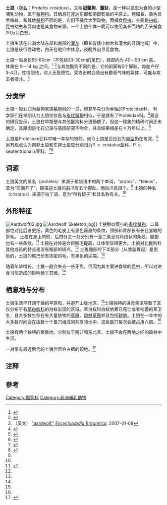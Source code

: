 {{Speciesbox
| fossil_range = [[更新世|更新世]] - 最近
| status = LC | status_system = iucn3.1
| status_ref = <ref name="IUCN">{{IUCN2008|assessors=Anderson, M. & Mills, G.|year=2008|id=18372|title=Proteles cristatus|downloaded=2009-03-22}}</ref>
| image = Proteles cristatus1.jpg
| image_caption = 土狼
| display parents=3
| grandparent authority=[[I._Geoffroy_Saint-Hilaire|I. Geoffroy Saint-Hilaire]], 1851
| parent authority=I. Geoffroy Saint-Hilaire, 1824
| taxon = Proteles cristata
| authority = ([[Anders_Sparrman|Sparrman]], 1783)
| range_map = Leefgebied aardwolf.JPG
| synonyms =
*''Proteles cristatus''<br>{{small|(Sparrman, 1783)}}
*{{nowrap|''Proteles cristatus septentrionalis''}}<br>{{small|[[Rothschild|Rothschild]], 1902}}
*''Proteles lalandii''<br>{{small|I. Geoffroy Saint-Hilaire, 1824}}
*''Viverra cristata''<br>{{small|Sparrman, 1783}}
}}

'''土狼'''（[[学名|学名]]：''Proteles cristatus''），又稱'''冠鬣狗'''、'''鬣豺'''，是一种以昆虫为食的小型哺乳动物，属于[[鬣狗科|鬣狗科]]。其栖息在[[非洲|非洲]]东部和南部乾燥的平原上。體細長，黃色具黑條紋。和其他[[鬣狗|鬣狗]]不同的是，它们不捕食大型动物，而捕食[[昆虫|昆虫]]，主要是[[白蚁|白蚁]]，昆虫幼虫和腐肉也是其食物来源。一个土狼个体一晚可以使用其长而粘的舌头捕食20万只白蚁。

土狼生活在非洲大陆东部和南部的[[灌丛|灌丛]]（即长有矮小树木和灌木的开阔地域）中。土狼是夜行性动物，白天在地穴中休息，夜晚外出寻觅食物。

土狼一般身长55-80cm（不包括20-30cm的尾巴），肩部约为 40－50 cm 高，体重在 9－14 kg 之间。<ref name="wff">{{harvnb|Anon|1998|p=144}}</ref> <ref name=EB>{{harvnb|Hoiberg|2010|p=4}}</ref>与其他鬣狗不同的是，它的前脚有5个脚趾。每胎产仔3-4只，性情胆怯，对人无危險性。受攻击时会喷出有麝香气味的氣体，可能与攻击者搏斗。<ref name="eb">（英文） [http://search.eb.com/eb/article-9003205 "aardwolf."] {{Wayback|url=http://search.eb.com/eb/article-9003205 |date=20080827202851 }} ''[[Encyclopædia_Britannica|Encyclopædia Britannica]]''. 2007-01-08</ref>

==分类学==
土狼一般划归为鬣狗家族[[鬣狗科|鬣狗科]]的一员，但其早先分为单独的Protelidae科。{{refn|group=nb|Some sources such as Coetzee in Meester and Setzer (1977), Köhler and Ricardson (1990), and Yalden, Largen, and Koch (1980), classify the aardwolf in its own family still.<ref name=w1>{{harvnb|Nowak|2005|pp=222–223}}</ref>}} 科学家们在早期认为土狼仅仅是与[[条纹鬣狗|条纹鬣狗]]相似，于是就有了Protelidae科。<ref>{{harvnb|Brottman|2012|pp=28–29}}</ref>最近的研究显示，土狼在早期便与其他鬣狗科分道扬镳了，但这一现象的精确时间还未确定。其原因是化石记录与基因研究不吻合，并且结果相差在十万年以上。<ref name=koe>{{harvnb|Koepfli|Jenks|Eizirik|Zahirpour|2006|p=615}}</ref>{{refn| group = nb |The fossil record shows 18–20 mya, and genetic studies indicate roughly 10.6 mya.<ref name=koe/>}}

土狼是Protelinae亚科中唯一幸存的物种。如今土狼是否应划为[[单型|单型]]仍在考究，<ref name=Woz>{{harvnb|Wozencraft|2005|p=573}}</ref>另有观点认为南非土狼和东非土狼应分别归为P. c. cristatus亚科、P. c. septentrionalis亚科。<ref name=ingo>{{harvnb|Rieger|1990|pp=570–571}}</ref><ref name=mh33>{{harvnb|Mills|Harvey|2001|p=33}}</ref>

==词源==
土狼英文的属名（proteles）来源于希腊语中的两个单词，“protos”、“teleos”，意为“前面齐了”，即描述土狼的前爪有五个脚趾，而后爪有四个。<ref name=ingo/> 土狼的种名（cristatus）来源于拉丁语，意为“带有梳子”和其名称有关。<ref name=ingo/>

==外形特征==
[[Image:Aardwolf02.jpg|thumb]]
[[File:Aardwolf_Skeleton.jpg|thumb]]]]
土狼酷似瘦小的[[条纹鬣狗|条纹鬣狗]]，口鼻部位对比后者更细，黄色的毛皮上有黑色垂直的条纹，颈部和背部长有长且显眼的鬃毛。 土狼在身上的前、后四分之一处分别有一至二条呈对角线状的条纹，腿部也有一些条纹。<ref name=mh33>{{harvnb|Mills|Harvey|2001|p=33}}</ref> 土狼在对峙是会将鬃毛提高，让体型显得更大。土狼对比鬣狗科其他成员的特点是没有喉部的斑点。<ref name=ingo/> 土狼腿部的下半部分（从膝盖算起）是黑色的，土狼的尾巴长有浓密的毛，有黑色的尖端。<ref name=w1/> 

随着年龄增长，土狼一般会失去一些牙齿，但因为其主要进食软的昆虫，所以对进食习惯造成的影响微乎其微。<ref name="wff" />

==栖息地与分布==
土狼生活早开阔干燥的平原和{{Tsl|en|Bushland灌木地}}，并避开山脉地区。<ref name=w1/>土狼独特的进食需求导致了其仅分布于有[[草白蚁科|草白蚁科]]的白蚁出现的区域。草白蚁科白蚁依靠已死亡或者枯萎的草卫生，且大多数生存在有大量放牧的[[草原|草原]]、[[疏林草原|疏林草原]]并且包括[[耕地|耕地]]。土狼在一年中的大多数时间会在由数十个巢穴组成的共享领地中，这些巢穴每次会被占用六周。<ref name="wff" />

土狼有两个独特的聚集地，分别位于南非和东北非。土狼不会在两地之间的{{Tsl|en|Miombo}}森林中生活。

一对带有最近后代的土狼伴侣会占据{{convert|1|-|4|km2|sqmi|abbr=on}}的领地。<ref name=mh108>{{harvnb|Mills|Harvey|2001|pp=108–109}}</ref>

== 注释 ==
{{Reflist|group=nb}}

== 參考 ==
{{reflist}}
{{Taxonbar|from=Q185295}}

[[Category:鬣狗科|Category:鬣狗科]]
[[Category:非洲哺乳動物|Category:非洲哺乳動物]]